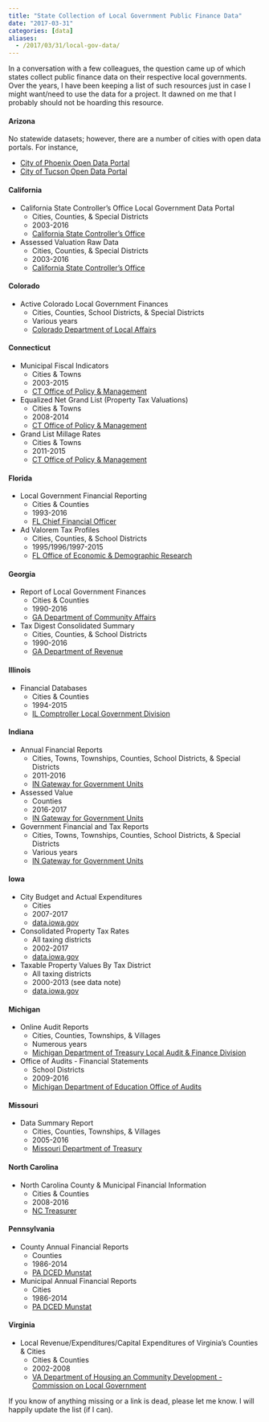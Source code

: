 ```yaml
---
title: "State Collection of Local Government Public Finance Data"
date: "2017-03-31"
categories: [data]
aliases:
  - /2017/03/31/local-gov-data/
---
```


In a conversation with a few colleagues, the question came up of which states collect public finance data on their respective local governments. Over the years, I have been keeping a list of such resources just in case I might want/need to use the data for a project. It dawned on me that I probably should not be hoarding this resource.

#### Arizona

No statewide datasets; however, there are a number of cities with open data portals. For instance,

* [City of Phoenix Open Data Portal](https://www.phoenix.gov/opendata)
* [City of Tucson  Open Data Portal](https://data.tucsonaz.gov/)

#### California 

* California State Controller’s Office Local Government Data Portal
  * Cities, Counties, & Special Districts
  * 2003-2016
  * [California State Controller’s Office](https://bythenumbers.sco.ca.gov/explore-all-data)
* Assessed Valuation Raw Data
  * Cities, Counties, & Special Districts
  * 2003-2016
  * [California State Controller’s Office](https://bythenumbers.sco.ca.gov/Raw-Data/Assessed-Valuation-Raw-Data-for-Fiscal-Years-2003-/qky3-f2m4)

#### Colorado
* Active Colorado Local Government Finances
  * Cities, Counties, School Districts, & Special Districts
  * Various years
  * [Colorado Department of Local Affairs](https://dola.colorado.gov/lgis/lgFinances.jsf;jsessionid=5b697b611a00513633ac35e75f91)

#### Connecticut

* Municipal Fiscal Indicators
  * Cities & Towns
  * 2003-2015
  * [CT Office of Policy & Management](http://www.ct.gov/opm/cwp/view.asp?a=2984&q=383170&opmNav_GID=1807)
* Equalized Net Grand List (Property Tax Valuations)
  * Cities & Towns
  * 2008-2014
  * [CT Office of Policy & Management](http://www.ct.gov/opm/cwp/view.asp?a=2987&q=385970&opmNav_GID=1807)
* Grand List Millage Rates
  * Cities & Towns
  * 2011-2015
  * [CT Office of Policy & Management](http://www.ct.gov/opm/cwp/view.asp?a=2987&q=385976&opmNav_GID=1807)

#### Florida 

* Local Government Financial Reporting
  * Cities & Counties
  * 1993-2016
  * [FL Chief Financial Officer](https://apps.fldfs.com/LocalGov/Reports/)
* Ad Valorem Tax Profiles
  * Cities, Counties, & School Districts
  * 1995/1996/1997-2015
  * [FL Office of Economic & Demographic Research](http://www.edr.state.fl.us/Content/local-government/data/data-a-to-z/a-f.cfm)

#### Georgia 

* Report of Local Government Finances
  * Cities & Counties
  * 1990-2016
  * [GA Department of Community Affairs](http://www.dca.state.ga.us/development/research/programs/lgf.asp)
* Tax Digest Consolidated Summary
  * Cities, Counties, & School Districts
  * 1990-2016
  * [GA Department of Revenue](https://apps.dor.ga.gov/digestconsolidation/default.aspx)

#### Illinois 

* Financial Databases
  * Cities & Counties
  * 1994-2015
  * [IL Comptroller Local Government Division](https://illinoiscomptroller.gov/services/local-government-division/financial-databases/?startRow=1&nextNID=9B25798B-4375-4309-975674A331173DCD)

#### Indiana 

* Annual Financial Reports
  * Cities, Towns, Townships, Counties, School Districts, & Special Districts
  * 2011-2016
  * [IN Gateway for Government Units](https://gateway.ifionline.org/report_builder/Default2.aspx?rptType=afr&rptVer=a)
* Assessed Value
  * Counties
  * 2016-2017
  * [IN Gateway for Government Units](https://gateway.ifionline.org/report_builder/Default2.aspx?rptType=assessedValue&rptVer=a)
* Government Financial and Tax Reports
  * Cities, Towns, Townships, Counties, School Districts, & Special Districts
  * Various years
  * [IN Gateway for Government Units](https://gateway.ifionline.org/report_builder/)

#### Iowa 

* City Budget and Actual Expenditures
  * Cities
  * 2007-2017
  * [data.iowa.gov](https://data.iowa.gov/Government/City-Budget-and-Actual-Expenditures/jy6h-2e5x)
* Consolidated Property Tax Rates
  * All taxing districts
  * 2002-2017
  * [data.iowa.gov](https://data.iowa.gov/Government/Consolidated-Property-Tax-Rates-by-Tax-District-An/7uts-ky8c)
* Taxable Property Values By Tax District
  * All taxing districts
  * 2000-2013 (see data note)
  * [data.iowa.gov](https://data.iowa.gov/Government/Taxable-Property-Values-By-Tax-District-and-Year/ig9g-pba5/)

#### Michigan

* Online Audit Reports
  * Cities, Counties, Townships, & Villages
  * Numerous years
  * [Michigan Department of Treasury Local Audit & Finance Division](https://treas-secure.state.mi.us/LAFDocSearch/)
* Office of Audits - Financial Statements
  * School Districts
  * 2009-2016
  * [Michigan Department of Education Office of Audits](https://civilservice.state.mi.us/nxt/gateway.dll?f=templates&fn=default.htm&vid=mofa:fa)

#### Missouri 

* Data Summary Report
  * Cities, Counties, Townships, & Villages
  * 2005-2016
  * [Missouri Department of Treasury](https://f65.mitreasury.msu.edu/Reports/DataSummaryReport.aspx)

#### North Carolina

* North Carolina County & Municipal Financial Information
  * Cities & Counties
  * 2008-2016
  * [NC Treasurer](https://www.nctreasurer.com/slg/lfm/financial-analysis/Pages/Analysis-by-Population.aspx)

#### Pennsylvania

* County Annual Financial Reports
  * Counties
  * 1986-2014
  * [PA DCED Munstat](http://munstats.pa.gov/Reports/ReportInformation2.aspx?report=cAfrForm)
* Municipal Annual Financial Reports
  * Cities
  * 1986-2014
  * [PA DCED Munstat](http://munstats.pa.gov/Reports/ReportInformation2.aspx?report=mAfrForm)

#### Virginia 

* Local Revenue/Expenditures/Capital Expenditures of Virginia’s Counties & Cities
  * Cities & Counties
  * 2002-2008
  * [VA Department of Housing an Community Development - Commission on Local Government ](http://www.dhcd.virginia.gov/index.php/commission-on-local-government/reports.html#Public-Finance)

If you know of anything missing or a link is dead, please let me know. I will happily update the list (if I can).
